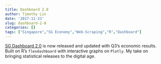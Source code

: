 ```yaml
---
title: Dashboard 2.0
author: Timothy Lin
date: '2017-11-23'
slug: dashboard-2-0
categories: []
tags: ["Singapore","SG Economy","Web-Scraping","R","Dashboard"]
---
```


[SG Dashboard 2.0](/dashboard/sg-dashboard/) is now released and updated with Q3's economic results. Built on R's `flexdashboard` with interactive graphs on `Plotly`. My take on bringing statistical releases to the digital age.

